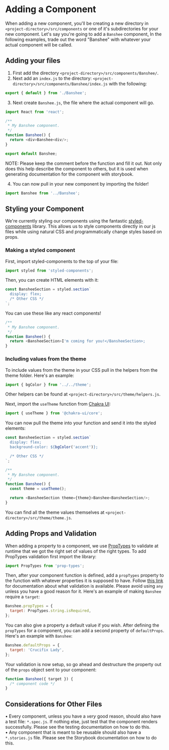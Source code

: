 
<Meta title="Docs/Adding a Component" />

# Adding a Component

When adding a new component, you'll be creating a new directory in `<project-directory>/src/components` or one of it's subdirectories for your new component. Let's say you're going to add a `Banshee` component[.](https://store.steampowered.com/app/739630/Phasmophobia/) In the following examples, trade out the word "Banshee" with whatever your actual component will be called.

## Adding your files

1) First add the directory `<project-directory>/src/components/Banshee/`.  
2) Next add an `index.js` to the directory: `<project-directory>/src/components/Banshee/index.js` with the following:

```javascript
export { default } from './Banshee';
```

3) Next create `Banshee.js`, the file where the actual component will go.

```javascript
import React from 'react';

/**
 * My Banshee component.
 */
function Banshee() {
  return <div>Banshee<div/>;
}

export default Banshee;
```

NOTE: Please keep the comment before the function and fill it out. Not only does this help describe the component to others, but it is used when generating documentation for the component with storybook.

4) You can now pull in your new component by importing the folder!

```javascript
import Banshee from '../Banshee';
```

## Styling your Component

We're currently styling our components using the fantastic [styled-components](https://styled-components.com/docs) library. This allows us to style components directly in our js files while using natural CSS and programmatically change styles based on props.

### Making a styled component

First, import styled-components to the top of your file:

```javascript
import styled from 'styled-components';
```

Then, you can create HTML elements with it:

```javascript
const BansheeSection = styled.section`
  display: flex;
  /* Other CSS */
`;
```

You can use these like any react components!

```javascript
/**
 * My Banshee component.
 */
function Banshee() {
  return <BansheeSection>I'm coming for you!</BansheeSection>;
}
```

### Including values from the theme

To include values from the theme in your CSS pull in the helpers from the theme folder. Here's an example:

```javascript
import { bgColor } from '../../theme';
```

Other helpers can be found at `<project-directory>/src/theme/helpers.js`.

Next, import the `useTheme` function from [Chakra UI](https://chakra-ui.com/docs/getting-started):

```javascript
import { useTheme } from '@chakra-ui/core';
```

You can now pull the theme into your function and send it into the styled elements:

```javascript
const BansheeSection = styled.section`
  display: flex;
  background-color: ${bgColor('accent')};

  /* Other CSS */
`;

/**
 * My Banshee component.
 */
function Banshee() {
  const theme = useTheme();

  return <BansheeSection theme={theme}>Banshee<BansheeSection/>;
}
```

You can find all the theme values themselves at `<project-directory>/src/theme/theme.js`.

## Adding Props and Validation

When adding a property to a component, we use [PropTypes](https://reactjs.org/docs/typechecking-with-proptypes.html) to validate at runtime that we got the right set of values of the right types. To add PropTypes validation first import the library:

```javascript
import PropTypes from 'prop-types';
```

Then, after your component function is defined, add a `propTypes` property to the function with whatever properties it is supposed to have. Follow [this link](https://reactjs.org/docs/typechecking-with-proptypes.html#proptypes) for documentation about what validation is available. Please avoid using `any` unless you have a good reason for it. Here's an example of making `Banshee` require a `target`:

```javascript
Banshee.propTypes = {
  target: PropTypes.string.isRequired,
};
```

You can also give a property a default value if you wish. After defining the `propTypes` for a component, you can add a second property of `defaultProps`. Here's an example with `Banshee`:

```javascript
Banshee.defaultProps = {
  target: 'Crucifix Lady',
};
```

Your validation is now setup, so go ahead and destructure the property out of the `props` object sent to your component:

```javascript
function Banshee({ target }) {
  /* component code */
}
```

## Considerations for Other Files

• Every component, unless you have a *very* good reason, should also have a test file: `*.spec.js`. If nothing else, just test that the component renders successfully. Please see the testing documentation on how to do this.  
• Any component that is meant to be reusable should also have a `*.stories.js` file. Please see the Storybook documentation on how to do this.
